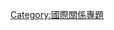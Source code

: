 {{catmore1|[[WikiProject:國際關係|WikiProject:國際關係]]}}
{{Articles by Importance|topic=國際關係|project=國際關係|format=toc}}
{{empty category}}

[[Category:國際關係專題|Category:國際關係專題]]